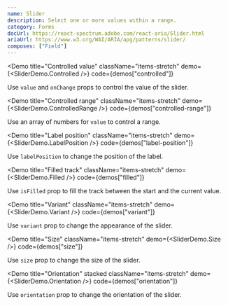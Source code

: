 ```yaml
---
name: Slider
description: Select one or more values within a range.
category: Forms
docUrl: https://react-spectrum.adobe.com/react-aria/Slider.html
ariaUrl: https://www.w3.org/WAI/ARIA/apg/patterns/slider/
composes: ["Field"]
---
```


<Demo
  title="Controlled value"
  className="items-stretch"
  demo={<SliderDemo.Controlled />}
  code={demos["controlled"]}
>
  Use `value` and `onChange` props to control the value of the slider.
</Demo>

<Demo
  title="Controlled range"
  className="items-stretch"
  demo={<SliderDemo.ControlledRange />}
  code={demos["controlled-range"]}
>
  Use an array of numbers for `value` to control a range.
</Demo>

<Demo
  title="Label position"
  className="items-stretch"
  demo={<SliderDemo.LabelPosition />}
  code={demos["label-position"]}
>
  Use `labelPosition` to change the position of the label.
</Demo>

<Demo
  title="Filled track"
  className="items-stretch"
  demo={<SliderDemo.Filled />}
  code={demos["filled"]}
>
  Use `isFilled` prop to fill the track between the start and the current value.
</Demo>

<Demo
  title="Variant"
  className="items-stretch"
  demo={<SliderDemo.Variant />}
  code={demos["variant"]}
>
  Use `variant` prop to change the appearance of the slider.
</Demo>

<Demo
  title="Size"
  className="items-stretch"
  demo={<SliderDemo.Size />}
  code={demos["size"]}
>
  Use `size` prop to change the size of the slider.
</Demo>

<Demo
  title="Orientation"
  stacked
  className="items-stretch"
  demo={<SliderDemo.Orientation />}
  code={demos["orientation"]}
>
  Use `orientation` prop to change the orientation of the slider.
</Demo>
